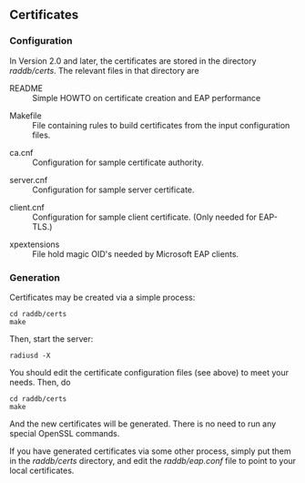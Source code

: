 ==Certificates==

===Configuration===

In Version 2.0 and later, the certificates are stored in the directory ''raddb/certs''.  The relevant files in that directory are

;README
:Simple HOWTO on certificate creation and EAP performance

;Makefile
:File containing rules to build certificates from the input configuration files.

;ca.cnf
:Configuration for sample certificate authority.

;server.cnf
:Configuration for sample server certificate.

;client.cnf
:Configuration for sample client certificate.  (Only needed for EAP-TLS.)

;xpextensions
:File hold magic OID's needed by Microsoft EAP clients.

===Generation===

Certificates may be created via a simple process:

 cd raddb/certs
 make

Then, start the server:

 radiusd -X

You should edit the certificate configuration files (see above) to meet your needs.  Then, do

 cd raddb/certs
 make

And the new certificates will be generated.  There is no need to run any special OpenSSL commands.

If you have generated certificates via some other process, simply put them in the ''raddb/certs'' directory, and edit the ''raddb/eap.conf'' file to point to your local certificates.